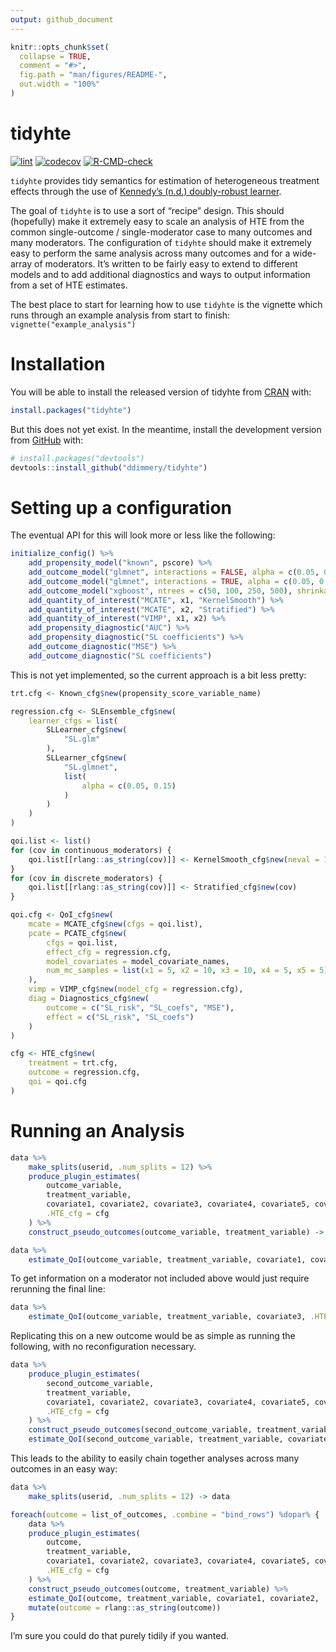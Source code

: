 ```yaml
---
output: github_document
---
```


<!-- README.md is generated from README.Rmd. Please edit that file -->

```r
knitr::opts_chunk$set(
  collapse = TRUE,
  comment = "#>",
  fig.path = "man/figures/README-",
  out.width = "100%"
)
```

# tidyhte

<!-- badges: start -->
[![lint](https://github.com/ddimmery/tidyhte/actions/workflows/lint.yaml/badge.svg)](https://github.com/ddimmery/tidyhte/actions/workflows/lint.yaml)
[![codecov](https://codecov.io/gh/ddimmery/tidyhte/branch/main/graph/badge.svg?token=AHT3X4S2KQ)](https://codecov.io/gh/ddimmery/tidyhte)
[![R-CMD-check](https://github.com/ddimmery/tidyhte/actions/workflows/R-CMD-check.yaml/badge.svg)](https://github.com/ddimmery/tidyhte/actions/workflows/R-CMD-check.yaml)
<!-- badges: end -->

`tidyhte` provides tidy semantics for estimation of heterogeneous treatment effects through the use of [Kennedy's (n.d.) doubly-robust learner](https://arxiv.org/abs/2004.14497).

The goal of `tidyhte` is to use a sort of "recipe" design. This should (hopefully) make it extremely easy to scale an analysis of HTE from the common single-outcome / single-moderator case to many outcomes and many moderators. The configuration of `tidyhte` should make it extremely easy to perform the same analysis across many outcomes and for a wide-array of moderators. It's written to be fairly easy to extend to different models and to add additional diagnostics and ways to output information from a set of HTE estimates.

The best place to start for learning how to use `tidyhte` is the vignette which runs through an example analysis from start to finish: `vignette("example_analysis")`

# Installation

You will be able to install the released version of tidyhte from [CRAN](https://CRAN.R-project.org) with:

``` r
install.packages("tidyhte")
```

But this does not yet exist. In the meantime, install the development version from [GitHub](https://github.com/) with:

``` r
# install.packages("devtools")
devtools::install_github("ddimmery/tidyhte")
```

# Setting up a configuration

The eventual API for this will look more or less like the following:

```r
initialize_config() %>%
    add_propensity_model("known", pscore) %>%
    add_outcome_model("glmnet", interactions = FALSE, alpha = c(0.05, 0.15, 0.2, 0.25)) %>%
    add_outcome_model("glmnet", interactions = TRUE, alpha = c(0.05, 0.15, 0.2, 0.25)) %>%
    add_outcome_model("xgboost", ntrees = c(50, 100, 250, 500), shrinkage = c(0.01, 0.1)) %>%
    add_quantity_of_interest("MCATE", x1, "KernelSmooth") %>%
    add_quantity_of_interest("MCATE", x2, "Stratified") %>%
    add_quantity_of_interest("VIMP", x1, x2) %>%
    add_propensity_diagnostic("AUC") %>%
    add_propensity_diagnostic("SL coefficients") %>%
    add_outcome_diagnostic("MSE") %>%
    add_outcome_diagnostic("SL coefficients")
```

This is not yet implemented, so the current approach is a bit less pretty:

```r
trt.cfg <- Known_cfg$new(propensity_score_variable_name)

regression.cfg <- SLEnsemble_cfg$new(
    learner_cfgs = list(
        SLLearner_cfg$new(
            "SL.glm"
        ),
        SLLearner_cfg$new(
            "SL.glmnet",
            list(
                alpha = c(0.05, 0.15)
            )
        )
    )
)

qoi.list <- list()
for (cov in continuous_moderators) {
    qoi.list[[rlang::as_string(cov)]] <- KernelSmooth_cfg$new(neval = 100)
}
for (cov in discrete_moderators) {
    qoi.list[[rlang::as_string(cov)]] <- Stratified_cfg$new(cov)
}

qoi.cfg <- QoI_cfg$new(
    mcate = MCATE_cfg$new(cfgs = qoi.list),
    pcate = PCATE_cfg$new(
        cfgs = qoi.list,
        effect_cfg = regression.cfg,
        model_covariates = model_covariate_names,
        num_mc_samples = list(x1 = 5, x2 = 10, x3 = 10, x4 = 5, x5 = 5)
    ),
    vimp = VIMP_cfg$new(model_cfg = regression.cfg),
    diag = Diagnostics_cfg$new(
        outcome = c("SL_risk", "SL_coefs", "MSE"),
        effect = c("SL_risk", "SL_coefs")
    )
)

cfg <- HTE_cfg$new(
    treatment = trt.cfg,
    outcome = regression.cfg,
    qoi = qoi.cfg
)
```

# Running an Analysis

```r
data %>%
    make_splits(userid, .num_splits = 12) %>%
    produce_plugin_estimates(
        outcome_variable,
        treatment_variable,
        covariate1, covariate2, covariate3, covariate4, covariate5, covariate6,
        .HTE_cfg = cfg
    ) %>%
    construct_pseudo_outcomes(outcome_variable, treatment_variable) -> data

data %>%
    estimate_QoI(outcome_variable, treatment_variable, covariate1, covariate2, .HTE_cfg = cfg) -> results
```

To get information on a moderator not included above would just require rerunning the final line:

```r
data %>%
    estimate_QoI(outcome_variable, treatment_variable, covariate3, .HTE_cfg = cfg) -> results
```

Replicating this on a new outcome would be as simple as running the following, with no reconfiguration necessary.

```r
data %>%
    produce_plugin_estimates(
        second_outcome_variable,
        treatment_variable,
        covariate1, covariate2, covariate3, covariate4, covariate5, covariate6,
        .HTE_cfg = cfg
    ) %>%
    construct_pseudo_outcomes(second_outcome_variable, treatment_variable) %>%
    estimate_QoI(second_outcome_variable, treatment_variable, covariate1, covariate2, .HTE_cfg = cfg) -> results
```

This leads to the ability to easily chain together analyses across many outcomes in an easy way:

```r
data %>%
    make_splits(userid, .num_splits = 12) -> data

foreach(outcome = list_of_outcomes, .combine = "bind_rows") %dopar% {
    data %>%
    produce_plugin_estimates(
        outcome,
        treatment_variable,
        covariate1, covariate2, covariate3, covariate4, covariate5, covariate6,
        .HTE_cfg = cfg
    ) %>%
    construct_pseudo_outcomes(outcome, treatment_variable) %>%
    estimate_QoI(outcome, treatment_variable, covariate1, covariate2, .HTE_cfg = cfg) %>%
    mutate(outcome = rlang::as_string(outcome))
}
```

I'm sure you could do that purely tidily if you wanted.